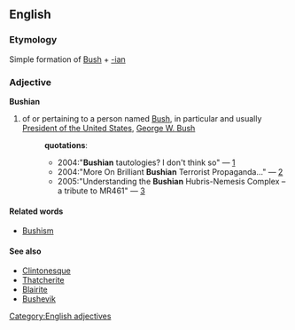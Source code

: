 == English ==
=== Etymology ===
Simple formation of [[Bush]] + [[-ian]]
=== Adjective ===
[[Category:English adjectives]]
'''Bushian'''
# of or pertaining to a person named [[Bush]], in particular and usually [[w:President of the United States|President of the United States]], [[w:George W. Bush|George W. Bush]]
#:'''quotations''':
#:*2004:"'''Bushian''' tautologies? I don't think so" &mdash; [http://itre.cis.upenn.edu/~myl/languagelog/archives/001588.html]
#:*2004:"More On Brilliant '''Bushian''' Terrorist Propaganda…" &mdash; [http://thegameandhowweplayedit.com/index.php?p=235]
#:*2005:"Understanding the '''Bushian''' Hubris-Nemesis Complex – a tribute to MR461" &mdash; [http://depthomelandinsecurity.blogspot.com/2005/03/understanding-bushian-hubris-nemesis.html]
==== Related words ====
* [[Bushism]]
==== See also ====
* [[Clintonesque]]
* [[Thatcherite]]
* [[Blairite]]
* [[Bushevik]]